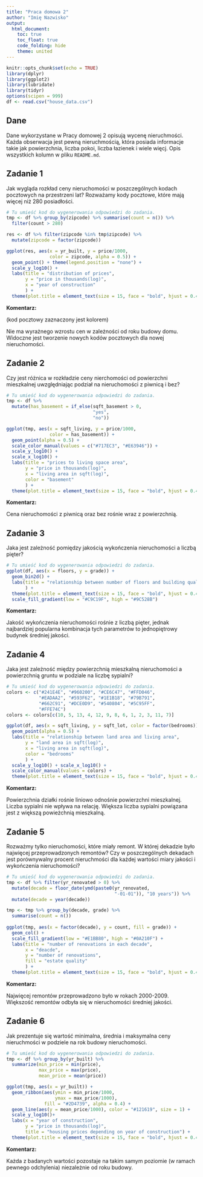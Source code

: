 ---
title: "Praca domowa 2"
author: "Imię Nazwisko"
output: 
  html_document:
    toc: true
    toc_float: true
    code_folding: hide
    theme: united
---

```{r setup, include=FALSE}
knitr::opts_chunk$set(echo = TRUE)
library(dplyr)
library(ggplot2)
library(lubridate)
library(tidyr)
options(scipen = 999)
df <- read.csv("house_data.csv")
```

## Dane

Dane wykorzystane w Pracy domowej 2 opisują wycenę nieruchmości. Każda obserwacja jest pewną nieruchmością, która posiada informacje takie jak powierzchnia, liczba pokoi, liczba łazienek i wiele więcj. Opis wszystkich kolumn w pliku `README.md`.

## Zadanie 1

Jak wygląda rozkład ceny nieruchomości w poszczególnych kodach pocztowych na przestrzeni lat? Rozważamy kody pocztowe, które mają więcej niż 280 posiadłości.

```{r zadanie 1, message=FALSE}

# Tu umieść kod do wygenerowania odpowiedzi do zadania.
tmp <- df %>% group_by(zipcode) %>% summarise(count = n()) %>% 
  filter(count > 280)

res <- df %>% filter(zipcode %in% tmp$zipcode) %>% 
  mutate(zipcode = factor(zipcode))

ggplot(res, aes(x = yr_built, y = price/1000, 
                color = zipcode, alpha = 0.5)) +
  geom_point() + theme(legend.position = "none") + 
  scale_y_log10() + 
  labs(title = "distribution of prices",  
       y = "price in thousands(log)",
       x = "year of construction"
       ) + 
  theme(plot.title = element_text(size = 15, face = "bold", hjust = 0.47))
```

**Komentarz:**

(kod pocztowy zaznaczony jest kolorem)

Nie ma wyrażnego wzrostu cen w zależności od roku budowy domu. Widoczne jest tworzenie nowych kodów pocztowych dla nowej nieruchomości.

## Zadanie 2

Czy jest różnica w rozkładzie ceny nierchomości od powierzchni mieszkalnej uwzględniając podział na nieruchomości z piwnicą i bez?

```{r zadanie 2, message=FALSE}

# Tu umieść kod do wygenerowania odpowiedzi do zadania.
tmp <- df %>% 
  mutate(has_basement = if_else(sqft_basement > 0,
                                "yes", 
                                "no"))

ggplot(tmp, aes(x = sqft_living, y = price/1000, 
                color = has_basement)) + 
  geom_point(alpha = 0.5) + 
  scale_color_manual(values = c("#717EC3", "#E63946")) +
  scale_y_log10() + 
  scale_x_log10() +
  labs(title = "prices to living space area",  
       y = "price in thousands(log)",
       x = "living area in sqft(log)",
       color = "basement"
       ) + 
  theme(plot.title = element_text(size = 15, face = "bold", hjust = 0.47))
```

**Komentarz:**

Cena nieruchomości z piwnicą oraz bez rośnie wraz z powierzchnią.

## Zadanie 3

Jaka jest zależność pomiędzy jakością wykończenia nieruchomości a liczbą pięter?

```{r zadanie 3, message=FALSE}

# Tu umieść kod do wygenerowania odpowiedzi do zadania.
ggplot(df, aes(x = floors, y = grade)) + 
  geom_bin2d() + 
  labs(title = "relationship between number of floors and building quality", 
       ) + 
  theme(plot.title = element_text(size = 15, face = "bold", hjust = 0.47)) + 
  scale_fill_gradient(low = "#C9C19F", high = "#9C528B")
```

**Komentarz:**

Jakość wykończenia nieruchomości rośnie z liczbą pięter, jednak najbardziej popularna kombinacja tych parametrów to jednopiętrowy budynek średniej jakości.

## Zadanie 4

Jaka jest zależność między powierzchnią mieszkalną nieruchomości a powierzchnią gruntu w podziale na liczbę sypialni?

```{r zadanie 4, message=FALSE}

# Tu umieść kod do wygenerowania odpowiedzi do zadania.
colors <- c("#241E4E", "#960200", "#CE6C47", "#FFD046", 
            "#EADAA2", "#593F62", "#1E1B18", "#79B791", 
            "#662C91", "#DCE0D9", "#540804", "#5C95FF", 
            "#FFE74C")
colors <- colors[c(10, 5, 13, 4, 12, 9, 8, 6, 1, 2, 3, 11, 7)]

ggplot(df, aes(x = sqft_living, y = sqft_lot, color = factor(bedrooms))) + 
  geom_point(alpha = 0.5) + 
  labs(title = "relationship between land area and living area",  
       y = "land area in sqft(log)",
       x = "living area in sqft(log)",
       color = "bedrooms"
       ) + 
  scale_y_log10() + scale_x_log10() + 
  scale_color_manual(values = colors) + 
  theme(plot.title = element_text(size = 15, face = "bold", hjust = 0.47))
```

**Komentarz:**

Powierzchnia działki rośnie liniowo odnośnie powierzchni mieszkalnej. Liczba sypialni nie wpływa na relację. Większa liczba sypialni powiązana jest z większą powieżchnią mieszkalną.

## Zadanie 5

Rozważmy tylko nieruchomości, które miały remont. W której dekadzie było najwięcej przeprowadzonych remontów? Czy w poszczególnych dekadach jest porównywalny procent nieruchmości dla każdej wartości miary jakości i wykończenia nieruchomości?

```{r zadanie 5, message=FALSE}

# Tu umieść kod do wygenerowania odpowiedzi do zadania.
tmp <- df %>% filter(yr_renovated > 0) %>% 
  mutate(decade = floor_date(ymd(paste0(yr_renovated,
                                        "-01-01")), "10 years")) %>% 
  mutate(decade = year(decade))

tmp <- tmp %>% group_by(decade, grade) %>% 
  summarise(count = n())
 
ggplot(tmp, aes(x = factor(decade), y = count, fill = grade)) + 
  geom_col() +
  scale_fill_gradient(low = "#E1BB80", high = "#0A210F") + 
  labs(title = "number of renovations in each decade",  
       x = "deacde",
       y = "number of renovations",
       fill = "estate quality"
       ) + 
  theme(plot.title = element_text(size = 15, face = "bold", hjust = 0.47))
```

**Komentarz:**

Najwięcej remontów przeprowadzono było w rokach 2000-2009. Większość remontów odbyła się w nieruchomości średniej jakości.

## Zadanie 6

Jak prezentuje się wartość minimalna, średnia i maksymalna ceny nieruchmości w podziele na rok budowy nieruchomości.

```{r zadanie 6, message=FALSE}

# Tu umieść kod do wygenerowania odpowiedzi do zadania.
tmp <- df %>% group_by(yr_built) %>% 
  summarize(min_price = min(price),
            max_price = max(price), 
            mean_price = mean(price))

ggplot(tmp, aes(x = yr_built)) +
  geom_ribbon(aes(ymin = min_price/1000,
                  ymax = max_price/1000), 
              fill = "#2D4739", alpha = 0.4) + 
  geom_line(aes(y = mean_price/1000), color = "#121619", size = 1) + 
  scale_y_log10()+
  labs(x = "year of construction", 
       y = "price in thousands(log)", 
       title = "housing prices depending on year of construction") + 
  theme(plot.title = element_text(size = 15, face = "bold", hjust = 0.47))
```

**Komentarz:**

Każda z badanych wartości pozostaje na takim samym poziomie (w ramach pewnego odchylenia) niezależnie od roku budowy.
